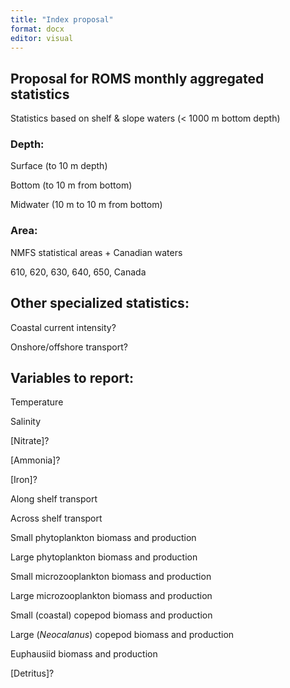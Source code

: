 ```yaml
---
title: "Index proposal"
format: docx
editor: visual
---
```


## **Proposal for ROMS monthly aggregated statistics**

Statistics based on shelf & slope waters (\< 1000 m bottom depth)

### Depth:

Surface (to 10 m depth)

Bottom (to 10 m from bottom)

Midwater (10 m to 10 m from bottom)

### Area:

NMFS statistical areas + Canadian waters

610, 620, 630, 640, 650, Canada

## Other specialized statistics:

Coastal current intensity?

Onshore/offshore transport?

## Variables to report:

Temperature

Salinity

\[Nitrate\]?

\[Ammonia\]?

\[Iron\]?

Along shelf transport

Across shelf transport

Small phytoplankton biomass and production

Large phytoplankton biomass and production

Small microzooplankton biomass and production

Large microzooplankton biomass and production

Small (coastal) copepod biomass and production

Large (*Neocalanus*) copepod biomass and production

Euphausiid biomass and production

\[Detritus\]?
